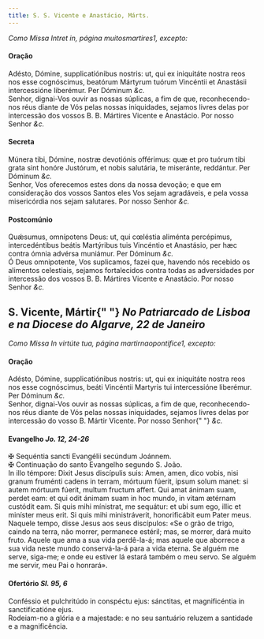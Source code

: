 ```yaml
---
title: S. S. Vicente e Anastácio, Márts.
---
```


<em>Como Missa Intret in, página muitosmartires1, excepto:</em>

<h4 class="text-center">Oração</h4>
<div class="container-fluid">
  <div class="row">
    <div class="col-6 dropcaps text-justify">
      Adésto, Dómine, supplicatiónibus nostris: ut, qui ex iniquitáte nostra
      reos nos esse cognóscimus, beatórum Mártyrum tuórum Vincéntii et Anastásii
      intercessióne liberémur. Per Dóminum <em>&c.</em>
    </div>
    <div class="col-6 dropcaps text-justify">
      Senhor, dignai-Vos ouvir as nossas súplicas, a fim de que,
      reconhecendo-nos réus diante de Vós pelas nossas iniquidades, sejamos
      livres delas por intercessão dos vossos B. B. Mártires Vicente e
      Anastácio. Por nosso Senhor <em>&c.</em>
    </div>
  </div>
</div>

<h4 class="text-center">Secreta</h4>
<div class="container-fluid">
  <div class="row">
    <div class="col-6 dropcaps text-justify">
      Múnera tibi, Dómine, nostræ devotiónis offérimus: quæ et pro tuórum tibi
      grata sint honóre Justórum, et nobis salutária, te miseránte, reddántur.
      Per Dóminum <em>&c.</em>
    </div>
    <div class="col-6 dropcaps text-justify">
      Senhor, Vos oferecemos estes dons da nossa devoção; e que em consideração
      dos vossos Santos eles Vos sejam agradáveis, e pela vossa misericórdia nos
      sejam salutares. Por nosso Senhor <em>&c.</em>
    </div>
  </div>
</div>

<h4 class="text-center">Postcomúnio</h4>
<div class="container-fluid">
  <div class="row">
    <div class="col-6 dropcaps text-justify">
      Quǽsumus, omnípotens Deus: ut, qui cœléstia aliménta percépimus,
      intercedéntibus beátis Martýribus tuis Vincéntio et Anastásio, per hæc
      contra ómnia advérsa muniámur. Per Dóminum <em>&c.</em>
    </div>
    <div class="col-6 dropcaps text-justify">
      Ó Deus omnipotente, Vos suplicamos, fazei que, havendo nós recebido os
      alimentos celestiais, sejamos fortalecidos contra todas as adversidades
      por intercessão dos vossos B. B. Mártires Vicente e Anastácio. Por nosso
      Senhor <em>&c.</em>
    </div>
  </div>
</div>

<h2 class="text-center">
  S. Vicente, Mártir{" "}
  <em>No Patriarcado de Lisboa e na Diocese do Algarve, 22 de Janeiro</em>
</h2>

<em>Como Missa In virtúte tua, página martirnaopontifice1, excepto:</em>

<h4 class="text-center">Oração</h4>
<div class="container-fluid">
  <div class="row">
    <div class="col-6 dropcaps text-justify">
      Adésto, Dómine, supplicatiónibus nostris: ut, qui ex iniquitáte nostra
      reos nos esse cognóscimus, beáti Vincéntii Martyris tui intercessióne
      liberémur. Per Dóminum <em>&c.</em>
    </div>
    <div class="col-6 dropcaps text-justify">
      Senhor, dignai-Vos ouvir as nossas súplicas, a fim de que,
      reconhecendo-nos réus diante de Vós pelas nossas iniquidades, sejamos
      livres delas por intercessão do vosso B. Mártir Vicente. Por nosso Senhor{" "}
      <em>&c.</em>
    </div>
  </div>
</div>

<h4 class="text-center">
  Evangelho <em>Jo. 12, 24-26</em>
</h4>
<div class="container-fluid">
  <div class="row">
    <div class="col-6 text-justify">
      <span class="text-danger">&#10016;</span> Sequéntia sancti Evangélii
      secúndum Joánnem.
    </div>
    <div class="col-6 text-justify">
      <span class="text-danger">&#10016;</span> Continuação do santo Evangelho
      segundo S. João.
    </div>
    <div class="col-6 dropcaps text-justify">
      In illo témpore: Dixit Jesus discípulis suis: Amen, amen, dico vobis, nisi
      granum fruménti cadens in terram, mórtuum fúerit, ipsum solum manet: si
      autem mórtuum fúerit, multum fructum affert. Qui amat ánimam suam, perdet
      eam: et qui odit ánimam suam in hoc mundo, in vitam ætérnam custódit eam.
      Si quis mihi mínistrat, me sequátur: et ubi sum ego, illic et miníster
      meus erit. Si quis mihi ministráverit, honorificábit eum Pater meus.
    </div>
    <div class="col-6 dropcaps text-justify">
      Naquele tempo, disse Jesus aos seus discípulos: «Se o grão de trigo,
      caindo na terra, não morrer, permanece estéril; mas, se morrer, dará muito
      fruto. Aquele que ama a sua vida perdê-la-á; mas aquele que aborrece a sua
      vida neste mundo conservá-la-á para a vida eterna. Se alguém me serve,
      siga-me; e onde eu estiver lá estará também o meu servo. Se alguém me
      servir, meu Pai o honrará».
    </div>
  </div>
</div>

<h4 class="text-center">
  Ofertório <em>Sl. 95, 6</em>
</h4>
<div class="container-fluid">
  <div class="row">
    <div class="col-6 dropcaps text-justify">
      Conféssio et pulchritúdo in conspéctu ejus: sánctitas, et magnificéntia in
      sanctificatióne ejus.
    </div>
    <div class="col-6 dropcaps text-justify">
      Rodeiam-no a glória e a majestade: e no seu santuário reluzem a santidade
      e a magnificência.
    </div>
  </div>
</div>
